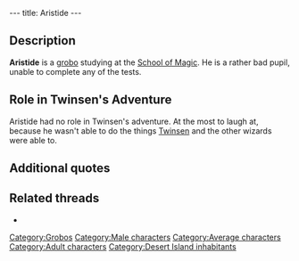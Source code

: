---
title: Aristide
---

{{Character|
Name=Aristide|
Image=GBARISTI.jpg|
Race=[[Grobo]]|
Gender=Male|
Size=Medium|
Age=Adult}}

{{Quote|
Quote=It has been two months since I enrolled in this blasted school, and I have not been able to pass a single test<nowiki>!!!</nowiki>|
Character=Aristide}}

==Description==
'''Aristide''' is a [[grobo]] studying at the [[School of Magic]]. He is a rather bad pupil, unable to complete any of the tests.

==Role in Twinsen's Adventure==
Aristide had no role in Twinsen's adventure. At the most to laugh at, because he wasn't able to do the things [[Twinsen]] and the other wizards were able to.

==Additional quotes==
{{Quote|
Quote=I can't, I just can't<nowiki>!!!</nowiki> I heard some alien dudes landed on Twinsun, and I didn't even see them<nowiki>!</nowiki> I tried for days to do that blowgun test<nowiki>!</nowiki>|
Character=Aristide}}
{{Quote|
Quote=Ah no<nowiki>!!</nowiki> If I had seen any, I'd have asked him to help me pass at least one test<nowiki>!!!</nowiki>|
Character=Aristide}}
{{Quote|
Quote=I've had it with these studies. I should do something else...I think I am going to try studying extra-zeelichian populations<nowiki>!!!</nowiki>|
Character=Aristide}}

==Related threads==
* {{thread|id=5918|title=Stupid Aristide...}}

[[Category:Grobos]]
[[Category:Male characters]]
[[Category:Average characters]]
[[Category:Adult characters]]
[[Category:Desert Island inhabitants]]